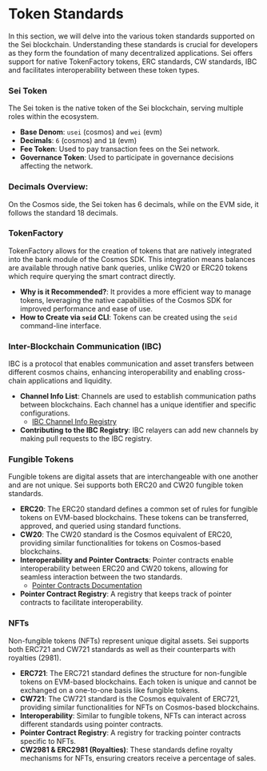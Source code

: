 # Token Standards

In this section, we will delve into the various token standards supported on the Sei blockchain. Understanding these standards is crucial for developers as they form the foundation of many decentralized applications. Sei offers support for native TokenFactory tokens, ERC standards, CW standards, IBC and facilitates interoperability between these token types.

### Sei Token

The Sei token is the native token of the Sei blockchain, serving multiple roles within the ecosystem.

- **Base Denom**: `usei` (cosmos) and `wei` (evm)
- **Decimals**: `6` (cosmos) and `18` (evm)
- **Fee Token**: Used to pay transaction fees on the Sei network.
- **Governance Token**: Used to participate in governance decisions affecting the network.

### **Decimals Overview**:

On the Cosmos side, the Sei token has 6 decimals, while on the EVM side, it follows the standard 18 decimals.

### TokenFactory

TokenFactory allows for the creation of tokens that are natively integrated into the bank module of the Cosmos SDK. This integration means balances are available through native bank queries, unlike CW20 or ERC20 tokens which require querying the smart contract directly.

- **Why is it Recommended?**: It provides a more efficient way to manage tokens, leveraging the native capabilities of the Cosmos SDK for improved performance and ease of use.
- **How to Create via `seid` CLI**: Tokens can be created using the `seid` command-line interface.

### Inter-Blockchain Communication (IBC)

IBC is a protocol that enables communication and asset transfers between different cosmos chains, enhancing interoperability and enabling cross-chain applications and liquidity.

- **Channel Info List**: Channels are used to establish communication paths between blockchains. Each channel has a unique identifier and specific configurations.
  - [IBC Channel Info Registry](https://github.com/sei-protocol/chain-registry/blob/main/ibc_info.json)
- **Contributing to the IBC Registry**: IBC relayers can add new channels by making pull requests to the IBC registry.

### Fungible Tokens

Fungible tokens are digital assets that are interchangeable with one another and are not unique. Sei supports both ERC20 and CW20 fungible token standards.

- **ERC20**: The ERC20 standard defines a common set of rules for fungible tokens on EVM-based blockchains. These tokens can be transferred, approved, and queried using standard functions.
- **CW20**: The CW20 standard is the Cosmos equivalent of ERC20, providing similar functionalities for tokens on Cosmos-based blockchains.
- **Interoperability and Pointer Contracts**: Pointer contracts enable interoperability between ERC20 and CW20 tokens, allowing for seamless interaction between the two standards.
  - [Pointer Contracts Documentation](/dev-tutorials/pointer-contracts)
- **Pointer Contract Registry**: A registry that keeps track of pointer contracts to facilitate interoperability.

### NFTs

Non-fungible tokens (NFTs) represent unique digital assets. Sei supports both ERC721 and CW721 standards as well as their counterparts with royalties (2981).

- **ERC721**: The ERC721 standard defines the structure for non-fungible tokens on EVM-based blockchains. Each token is unique and cannot be exchanged on a one-to-one basis like fungible tokens.
- **CW721**: The CW721 standard is the Cosmos equivalent of ERC721, providing similar functionalities for NFTs on Cosmos-based blockchains.
- **Interoperability**: Similar to fungible tokens, NFTs can interact across different standards using pointer contracts.
- **Pointer Contract Registry**: A registry for tracking pointer contracts specific to NFTs.
- **CW2981 & ERC2981 (Royalties)**: These standards define royalty mechanisms for NFTs, ensuring creators receive a percentage of sales.
